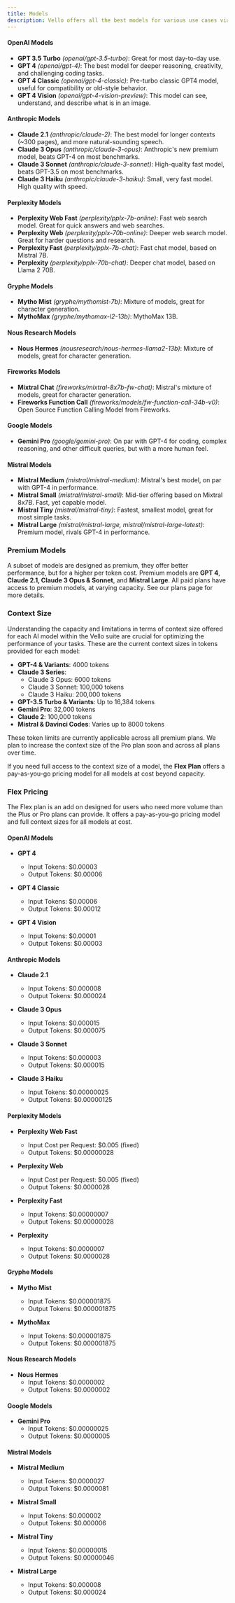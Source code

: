 ```yaml
---
title: Models
description: Vello offers all the best models for various use cases via our inference engine.
---
```


#### **OpenAI Models**

- **GPT 3.5 Turbo** *(openai/gpt-3.5-turbo)*: Great for most day-to-day use.
- **GPT 4** *(openai/gpt-4)*: The best model for deeper reasoning, creativity, and challenging coding tasks.
- **GPT 4 Classic** *(openai/gpt-4-classic)*: Pre-turbo classic GPT4 model, useful for compatibility or old-style behavior.
- **GPT 4 Vision** *(openai/gpt-4-vision-preview)*: This model can see, understand, and describe what is in an image.

#### **Anthropic Models**

- **Claude 2.1** *(anthropic/claude-2)*: The best model for longer contexts (\~300 pages), and more natural-sounding speech.
- **Claude 3 Opus** *(anthropic/claude-3-opus)*: Anthropic's new premium model, beats GPT-4 on most benchmarks.
- **Claude 3 Sonnet** *(anthropic/claude-3-sonnet)*: High-quality fast model, beats GPT-3.5 on most benchmarks.
- **Claude 3 Haiku** *(anthropic/claude-3-haiku)*: Small, very fast model. High quality with speed.

#### **Perplexity Models**

- **Perplexity Web Fast** *(perplexity/pplx-7b-online)*: Fast web search model. Great for quick answers and web searches.
- **Perplexity Web** *(perplexity/pplx-70b-online)*: Deeper web search model. Great for harder questions and research.
- **Perplexity Fast** *(perplexity/pplx-7b-chat)*: Fast chat model, based on Mistral 7B.
- **Perplexity** *(perplexity/pplx-70b-chat)*: Deeper chat model, based on Llama 2 70B.

#### **Gryphe Models**

- **Mytho Mist** *(gryphe/mythomist-7b)*: Mixture of models, great for character generation.
- **MythoMax** *(gryphe/mythomax-l2-13b)*: MythoMax 13B.

#### **Nous Research Models**

- **Nous Hermes** *(nousresearch/nous-hermes-llama2-13b)*: Mixture of models, great for character generation.

#### **Fireworks Models**

- **Mixtral Chat** *(fireworks/mixtral-8x7b-fw-chat)*: Mistral's mixture of models, great for character generation.
- **Fireworks Function Call** *(fireworks/models/fw-function-call-34b-v0)*: Open Source Function Calling Model from Fireworks.

#### **Google Models**

- **Gemini Pro** *(google/gemini-pro)*: On par with GPT-4 for coding, complex reasoning, and other difficult queries, but with a more human feel.

#### **Mistral Models**

- **Mistral Medium** *(mistral/mistral-medium)*: Mistral's best model, on par with GPT-4 in performance.
- **Mistral Small** *(mistral/mistral-small)*: Mid-tier offering based on Mixtral 8x7B. Fast, yet capable model.
- **Mistral Tiny** *(mistral/mistral-tiny)*: Fastest, smallest model, great for most simple tasks.
- **Mistral Large** *(mistral/mistral-large, mistral/mistral-large-latest)*: Premium model, rivals GPT-4 in performance.

### **Premium Models**

A subset of models are designed as premium, they offer better performance, but for a higher per token cost. Premium models are **GPT 4**, **Claude 2.1, Claude 3 Opus & Sonnet**, and **Mistral Large**. All paid plans have access to premium models, at varying capacity. See our plans page for more details.

### **Context Size**

Understanding the capacity and limitations in terms of context size offered for each AI model within the Vello suite are crucial for optimizing the performance of your tasks. These are the current context sizes in tokens provided for each model:

- **GPT-4 & Variants**: 4000 tokens
- **Claude 3 Series**:
  - Claude 3 Opus: 6000 tokens
  - Claude 3 Sonnet: 100,000 tokens
  - Claude 3 Haiku: 200,000 tokens
- **GPT-3.5 Turbo & Variants**: Up to 16,384 tokens
- **Gemini Pro**: 32,000 tokens
- **Claude 2**: 100,000 tokens
- **Mistral & Davinci Codes**: Varies up to 8000 tokens

These token limits are currently applicable across all premium plans. We plan to increase the context size of the Pro plan soon and across all plans over time.

If you need full access to the context size of a model, the **Flex Plan** offers a pay-as-you-go pricing model for all models at cost beyond capacity.

### **Flex Pricing**

The Flex plan is an add on designed for users who need more volume than the Plus or Pro plans can provide. It offers a pay-as-you-go pricing model and full context sizes for all models at cost.

#### OpenAI Models

- **GPT 4**
  - Input Tokens: $0.00003
  - Output Tokens: $0.00006

- **GPT 4 Classic**
  - Input Tokens: $0.00006
  - Output Tokens: $0.00012

- **GPT 4 Vision**
  - Input Tokens: $0.00001
  - Output Tokens: $0.00003

#### Anthropic Models

- **Claude 2.1**
  - Input Tokens: $0.000008
  - Output Tokens: $0.000024

- **Claude 3 Opus**
  - Input Tokens: $0.000015
  - Output Tokens: $0.000075

- **Claude 3 Sonnet**
  - Input Tokens: $0.000003
  - Output Tokens: $0.000015

- **Claude 3 Haiku**
  - Input Tokens: $0.00000025
  - Output Tokens: $0.00000125

#### Perplexity Models

- **Perplexity Web Fast**
  - Input Cost per Request: $0.005 (fixed)
  - Output Tokens: $0.00000028

- **Perplexity Web**
  - Input Cost per Request: $0.005 (fixed)
  - Output Tokens: $0.0000028

- **Perplexity Fast**
  - Input Tokens: $0.00000007
  - Output Tokens: $0.00000028

- **Perplexity**
  - Input Tokens: $0.0000007
  - Output Tokens: $0.0000028

#### Gryphe Models

- **Mytho Mist**
  - Input Tokens: $0.000001875
  - Output Tokens: $0.000001875

- **MythoMax**
  - Input Tokens: $0.000001875
  - Output Tokens: $0.000001875

#### Nous Research Models

- **Nous Hermes**
  - Input Tokens: $0.0000002
  - Output Tokens: $0.0000002

#### Google Models

- **Gemini Pro**
  - Input Tokens: $0.00000025
  - Output Tokens: $0.0000005

#### Mistral Models

- **Mistral Medium**
  - Input Tokens: $0.0000027
  - Output Tokens: $0.0000081

- **Mistral Small**
  - Input Tokens: $0.000002
  - Output Tokens: $0.000006

- **Mistral Tiny**
  - Input Tokens: $0.00000015
  - Output Tokens: $0.00000046

- **Mistral Large**
  - Input Tokens: $0.000008
  - Output Tokens: $0.000024
